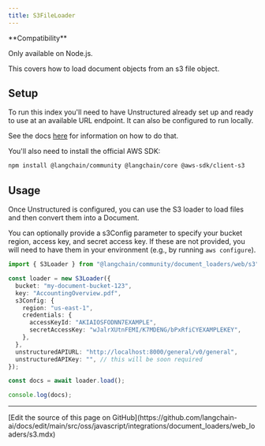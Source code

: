 ```yaml
---
title: S3FileLoader
---
```


<Tip>
**Compatibility**

Only available on Node.js.
</Tip>

This covers how to load document objects from an s3 file object.

## Setup

To run this index you'll need to have Unstructured already set up and ready to use at an available URL endpoint. It can also be configured to run locally.

See the docs [here](/oss/javascript/integrations/document_loaders/file_loaders/unstructured) for information on how to do that.

You'll also need to install the official AWS SDK:

```bash npm
npm install @langchain/community @langchain/core @aws-sdk/client-s3
```

## Usage

Once Unstructured is configured, you can use the S3 loader to load files and then convert them into a Document.

You can optionally provide a s3Config parameter to specify your bucket region, access key, and secret access key. If these are not provided, you will need to have them in your environment (e.g., by running `aws configure`).

```typescript
import { S3Loader } from "@langchain/community/document_loaders/web/s3";

const loader = new S3Loader({
  bucket: "my-document-bucket-123",
  key: "AccountingOverview.pdf",
  s3Config: {
    region: "us-east-1",
    credentials: {
      accessKeyId: "AKIAIOSFODNN7EXAMPLE",
      secretAccessKey: "wJalrXUtnFEMI/K7MDENG/bPxRfiCYEXAMPLEKEY",
    },
  },
  unstructuredAPIURL: "http://localhost:8000/general/v0/general",
  unstructuredAPIKey: "", // this will be soon required
});

const docs = await loader.load();

console.log(docs);
```

---

<Callout icon="pen-to-square" iconType="regular">
  [Edit the source of this page on GitHub](https://github.com/langchain-ai/docs/edit/main/src/oss/javascript/integrations/document_loaders/web_loaders/s3.mdx)
</Callout>
